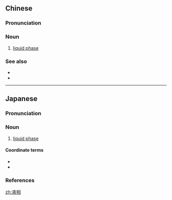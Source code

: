 ==Chinese==
{{zh-forms}}

===Pronunciation===
{{zh-pron
|m=液xiàng
|c=jik6 soeng3
|cat=n
}}

===Noun===
{{zh-noun}}

# {{lb|zh|physics}} [[liquid phase]]

===See also===
* {{zh-l|固相}}
* {{zh-l|氣相}}

----
==Japanese==
{{ja-kanjitab|えき|そう|yomi=o}}

===Pronunciation===
{{ja-pron|yomi=o|えきそう|acc=1|acc_ref=DJR}}

===Noun===
{{ja-noun|えきそう|hhira=えきさう}}

# {{lb|ja|physics|sort=えきそう}} [[liquid phase]]

====Coordinate terms====
* {{ja-r|気相|きそう|[[gaseous phase]]}}
* {{ja-r|固相|こそう|[[solid phase]]}}

===References===
<references/>

[[zh:液相]]